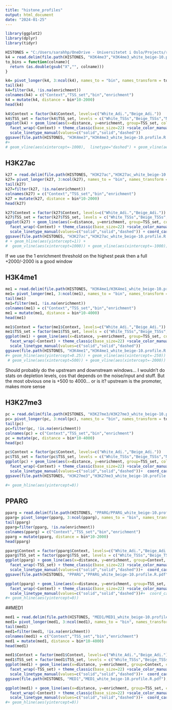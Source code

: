---
title: "histone_profiles"
output: html_document
date: "2024-01-25"
---


```{r}
library(ggplot2)
library(dplyr)
library(tidyr)
```


```{r}
HISTONES = "C:/Users/sarahhp/OneDrive - Universitetet i Oslo/Projects/rnaseq/beige_rnaseq_jul22/31_leafcutter/histone_profile/new_TSS"
k4 = read.delim(file.path(HISTONES, "H3K4me3","H3K4me3_white_beige-10.profile.tab"), skip=1)
to_bins = function(colname){
  return (as.double(gsub("X","", colname)))
}

k4= pivot_longer(k4, 3:ncol(k4), names_to = "bin", names_transform = to_bins, values_to = "enrichment" )
tail(k4)
k4=filter(k4, !is.na(enrichment))
colnames(k4) = c("Context","TSS_set","bin","enrichment")
k4 = mutate(k4, distance = bin*10-2000)
head(k4)

```


```{r}
k4$Context = factor(k4$Context, levels=c("White_Adi.","Beige_Adi."))
k4$TSS_set = factor(k4$TSS_set, levels = c("White_TSSs","Beige_TSSs","Non-sig_TSSs"))
ggplot(k4) + geom_line(aes(x=distance, y=enrichment, group=TSS_set, color=TSS_set, linetype=TSS_set), size=0.5) + 
  facet_wrap(~Context) + theme_classic(base_size=22) +scale_color_manual(values= c("dodgerblue","orange","black")) +
  scale_linetype_manual(values=c("solid","solid","dashed"))
ggsave(file.path(HISTONES, "H3K4me3","H3K4me3_white_beige-10.profile.R.pdf"), width=10, height=5)
#+ 
# geom_vline(aes(xintercept=-1000),  linetype="dashed") + geom_vline(aes(xintercept=2000), linetype="dashed")
```


## H3K27ac
```{r}
k27 = read.delim(file.path(HISTONES, "H3K27ac","H3K27ac_white_beige-10.profile.tab"), skip=1)
k27= pivot_longer(k27, 3:ncol(k27), names_to = "bin", names_transform = to_bins, values_to = "enrichment" )
tail(k27)
k27=filter(k27, !is.na(enrichment))
colnames(k27) = c("Context","TSS_set","bin","enrichment")
k27 = mutate(k27, distance = bin*10-2000)
head(k27)
```

```{r}
k27$Context = factor(k27$Context, levels=c("White_Adi.","Beige_Adi."))
k27$TSS_set = factor(k27$TSS_set, levels = c("White_TSSs","Beige_TSSs","Non-sig_TSSs"))
ggplot(k27) + geom_line(aes(x=distance, y=enrichment, group=TSS_set, color=TSS_set, linetype=TSS_set), size=0.5) + 
  facet_wrap(~Context) + theme_classic(base_size=22) +scale_color_manual(values= c("dodgerblue","orange","black")) +
  scale_linetype_manual(values=c("solid","solid","dashed")) + coord_cartesian(y=c(0,max(k27$enrichment)))
ggsave(file.path(HISTONES, "H3K27ac","H3K27ac_white_beige-10.profile.R.pdf"), width=10, height=5)
# + geom_hline(aes(yintercept=1)) + 
#  geom_vline(aes(xintercept=1000)) + geom_vline(aes(xintercept=-1000))
```

If we use the 1 enrichment threshold on the highest peak then a full +2000/-2000 is a good window


## H3K4me1

```{r}
me1 = read.delim(file.path(HISTONES, "H3K4me1/H3K4me1_white_beige-10.profile.tab"), skip=1)
me1= pivot_longer(me1, 3:ncol(me1), names_to = "bin", names_transform = to_bins, values_to = "enrichment" )
tail(me1)
me1=filter(me1, !is.na(enrichment))
colnames(me1) = c("Context","TSS_set","bin","enrichment")
me1 = mutate(me1, distance = bin*10-4000)
head(me1)
```

```{r}
me1$Context = factor(me1$Context, levels=c("White_Adi.","Beige_Adi."))
me1$TSS_set = factor(me1$TSS_set, levels = c("White_TSSs","Beige_TSSs","Non-sig_TSSs"))
ggplot(me1) + geom_line(aes(x=distance, y=enrichment, group=TSS_set, color=TSS_set, linetype=TSS_set), size=0.5) + 
  facet_wrap(~Context) + theme_classic(base_size=22) +scale_color_manual(values= c("dodgerblue","orange","black")) +
  scale_linetype_manual(values=c("solid","solid","dashed"))
ggsave(file.path(HISTONES, "H3K4me1","H3K4me1_white_beige-10.profile.R.pdf"), width=10, height=5)
#+ geom_hline(aes(yintercept=0.25)) + geom_vline(aes(xintercept=-250)) + 
 # geom_vline(aes(xintercept=500)) + geom_vline(aes(xintercept=-2000))
```

Should probably do the upstream and downstream windows... I wouldn't do stats on depletion levels, cos that depends on the noise/input and stuff.  But the most obvious one is +500 to 4000... or is it? upstream is the promoter, makes more sense



## H3K27me3

```{r}
pc = read.delim(file.path(HISTONES, "H3K27me3/H3K27me3_white_beige-10.profile.tab"), skip=1)
pc= pivot_longer(pc, 3:ncol(pc), names_to = "bin", names_transform = to_bins, values_to = "enrichment" )
tail(pc)
pc=filter(pc, !is.na(enrichment))
colnames(pc) = c("Context","TSS_set","bin","enrichment")
pc = mutate(pc, distance = bin*10-4000)
head(pc)
```

```{r}
pc$Context = factor(pc$Context, levels=c("White_Adi.","Beige_Adi."))
pc$TSS_set = factor(pc$TSS_set, levels = c("White_TSSs","Beige_TSSs","Non-sig_TSSs"))
ggplot(pc) + geom_line(aes(x=distance, y=enrichment, group=TSS_set, color=TSS_set, linetype=TSS_set), size=0.5) + 
  facet_wrap(~Context) + theme_classic(base_size=22) +scale_color_manual(values= c("dodgerblue","orange","black")) +
  scale_linetype_manual(values=c("solid","solid","dashed"))+  coord_cartesian(y=c(-1,1)) 
ggsave(file.path(HISTONES, "H3K27me3","H3K27me3_white_beige-10.profile.R.pdf"), width=10, height=5)

#+ geom_hline(aes(yintercept=0))
```


## PPARG

```{r}
pparg = read.delim(file.path(HISTONES, "PPARG/PPARG_white_beige-10.profile.tab"), skip=1)
pparg= pivot_longer(pparg, 3:ncol(pparg), names_to = "bin", names_transform = to_bins, values_to = "enrichment" )
tail(pparg)
pparg=filter(pparg, !is.na(enrichment))
colnames(pparg) = c("Context","TSS_set","bin","enrichment")
pparg = mutate(pparg, distance = bin*10-2000)
head(pparg)
```

```{r}
pparg$Context = factor(pparg$Context, levels=c("White_Adi.","Beige_Adi."))
pparg$TSS_set = factor(pparg$TSS_set, levels = c("White_TSSs","Beige_TSSs","Non-sig_TSSs"))
ggplot(pparg) + geom_line(aes(x=distance, y=enrichment, group=Context, color=Context, linetype=TSS_set), size=0.5) + 
  facet_wrap(~TSS_set) + theme_classic(base_size=22) +scale_color_manual(values= c("dodgerblue","orange","black")) +
  scale_linetype_manual(values=c("solid","solid","dashed"))+  coord_cartesian(y=c(0,12)) 
ggsave(file.path(HISTONES, "PPARG","PPARG_white_beige-10.profile.R.pdf"), width=15, height=5)

ggplot(pparg) + geom_line(aes(x=distance, y=enrichment, group=TSS_set, color=TSS_set, linetype=TSS_set), size=0.5) + 
  facet_wrap(~Context) + theme_classic(base_size=22) +scale_color_manual(values= c("dodgerblue","orange","black")) +
  scale_linetype_manual(values=c("solid","solid","dashed"))#+  coord_cartesian(y=c(-1,1)) 
#+ geom_hline(aes(yintercept=0))
```

##MED1
```{r}
med1 = read.delim(file.path(HISTONES, "MED1/MED1_white_beige-10.profile.tab"), skip=1)
med1= pivot_longer(med1, 3:ncol(med1), names_to = "bin", names_transform = to_bins, values_to = "enrichment" )
tail(med1)
med1=filter(med1, !is.na(enrichment))
colnames(med1) = c("Context","TSS_set","bin","enrichment")
med1 = mutate(med1, distance = bin*10-4000)
head(med1)
```

```{r}
med1$Context = factor(med1$Context, levels=c("White_Adi.","Beige_Adi."))
med1$TSS_set = factor(med1$TSS_set, levels = c("White_TSSs","Beige_TSSs","Non-sig_TSSs"))
ggplot(med1) + geom_line(aes(x=distance, y=enrichment, group=Context, color=Context, linetype=TSS_set), size=0.5) + 
  facet_wrap(~TSS_set) + theme_classic(base_size=22) +scale_color_manual(values= c("dodgerblue","orange","black")) +
  scale_linetype_manual(values=c("solid","solid","dashed"))+  coord_cartesian(y=c(0,5)) 
ggsave(file.path(HISTONES, "MED1","MED1_white_beige-10.profile.R.pdf"), width=15, height=5)

ggplot(med1) + geom_line(aes(x=distance, y=enrichment, group=TSS_set, color=TSS_set, linetype=TSS_set), size=0.5) + 
  facet_wrap(~Context) + theme_classic(base_size=22) +scale_color_manual(values= c("dodgerblue","orange","black")) +
  scale_linetype_manual(values=c("solid","solid","dashed"))+  coord_cartesian(y=c(0,5)) 
#+ geom_hline(aes(yintercept=0))
```